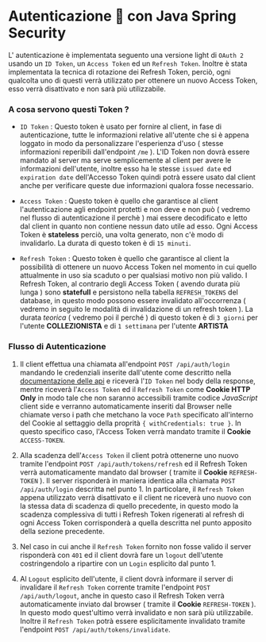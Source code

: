 # Autenticazione 🔑 con Java Spring Security

L' autenticazione è implementata seguento una versione light di `OAuth 2` usando un `ID Token`,
un  `Access Token` ed un `Refresh Token`. Inoltre è stata implementata la tecnica di rotazione dei
Refresh Token, perciò, ogni qualcolta uno di questi verrà utilizzato per ottenere un nuovo Access Token, esso verrà
disattivato e non sarà più utilizzabile.

### A cosa servono questi Token ? 

- `ID Token` : Questo token è usato per fornire al client, in fase di autenticazione, tutte le informazioni relative all'utente
  che si è appena loggato in modo da personalizzare l'esperienza d'uso ( stesse informazioni reperibili dall'endpoint `/me` ).
  L'ID Token non dovrà essere mandato al server ma serve semplicemente al client per avere le informazioni dell'utente, inoltre
  esso ha le stesse `issued date` ed `expiration date` dell'Accesso Token quindi potrà essere usato dal client anche per verificare
  queste due informazioni qualora fosse necessario.

- `Access Token` : Questo token è quello che garantisce al client l'autenticazione agli endpoint protetti e non deve e non può ( vedremo 
  nel flusso di autenticazione il perchè ) mai essere decodificato e letto dal client in quanto non contiene nessun dato utile ad esso.
  Ogni Access Token è **stateless** perciò, una volta generato, non c'è modo di invalidarlo. La durata di questo token è di `15 minuti`.

- `Refresh Token` : Questo token è quello che garantisce al client la possibilità di ottenere un nuovo Access Token nel momento in cui
  quello attualmente in uso sia scaduto o per qualsiasi motivo non più valido.
  I Refresh Token, al contrario degli Access Token ( avendo durata più lunga ) sono **statefull** e persistono nella tabella
  `REFRESH_TOKENS` del database, in questo modo possono essere invalidato all'occorrenza ( vedremo in seguito le modalità di 
  invalidazione di un refresh token ).
  La durata *teorica* ( vedremo poi il perché ) di questo token è di `3 giorni` per l'utente **COLLEZIONISTA**
  e di `1 settimana` per l'utente **ARTISTA**

### Flusso di Autenticazione

1. Il client effettua una chiamata all'endpoint `POST /api/auth/login` mandando le credenziali inserite dall'utente come descritto
  nella [documentazione delle api](https://testing.faridevnz.me./api/swagger-ui) e riceverà l'`ID Token` nel body della response,
  mentre riceverà l'`Access Token` ed il `Refresh Token` come **Cookie HTTP Only** in modo tale che non saranno accessibili tramite codice 
  *JavaScript* client side e verranno automaticamente inseriti dal Browser nelle chiamate verso i path che metchano la voce `Path` specificato
  all'interno del Cookie al settaggio della proprità `{ withCredentials: true }`. In questo specifico caso, l'Access Token
  verrà mandato tramite il **Cookie** `ACCESS-TOKEN`.

2. Alla scadenza dell'`Access Token` il client potrà ottenerne uno nuovo tramite l'endpoint `POST /api/auth/tokens/refresh` ed il Refresh Token
  verrà automaticamente mandato dal browser ( tramite il **Cookie** `REFRESH-TOKEN` ). Il server risponderà in maniera identica alla chiamata 
  `POST /api/auth/login` descritta nel punto 1. In particolare, il `Refresh Token` appena utilizzato verrà disattivato e il client ne riceverà 
  uno nuovo con la stessa data di scadenza di quello precedente, in questo modo la scadenza complessiva di tutti i Refresh Token rigenerati al 
  refresh di ogni Access Token corrisponderà a quella descritta nel punto apposito della sezione precedente.

3. Nel caso in cui anche il `Refresh Token` fornito non fosse valido il server risponderà con `401` ed il client dovrà fare un `logout` dell'utente
  costringendolo a ripartire con un `Login` esplicito dal punto 1.

4. Al `Logout` esplicito dell'utente, il client dovrà informare il server di invalidare il `Refresh Token` corrente tramite l'endpoint
  `POST /api/auth/logout`, anche in questo caso il Refresh Token verrà automaticamente inviato dal browser 
  ( tramite il **Cookie** `REFRESH-TOKEN` ). In questo modo quest'ultimo verrà invalidato e non sarà più utilizzabile.
  Inoltre il `Refresh Token` potrà essere esplicitamente invalidato tramite l'endpoint `POST /api/auth/tokens/invalidate`.